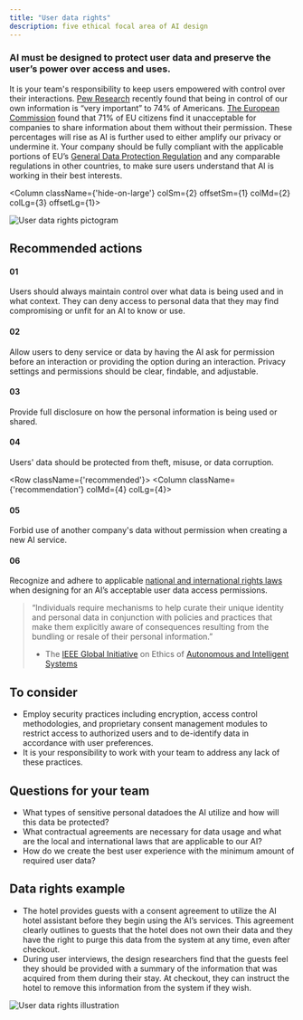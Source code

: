```yaml
---
title: "User data rights"
description: five ethical focal area of AI design
---
```



<Row className="opener">
<Column colSm={4} colMd={7} colLg={7}>

### AI must be designed to protect user data and preserve the user’s power over access and uses.

It is your team's responsibility to keep users empowered with control over their interactions. [Pew Research](www.pewresearch.org/fact-tank/2016/09/21/the-state-of-privacy-in-america/) recently found that being in control of our own information is “very important” to 74% of Americans. [The European Commission](https://ec.europa.eu/digital-single-market/en/news/eprivacy-consultations-show-confidentiality-communications-and-challenge-new-technologies-are) found that 71% of EU citizens find it unacceptable for companies to share information about them without their permission. These percentages will rise as AI is further used to either amplify our privacy or undermine it. Your company should be fully compliant with the applicable portions of EU’s [General Data Protection Regulation](https://www.eugdpr.org/) and any comparable regulations in other countries, to make sure users understand that AI is working in their best interests.

</Column>

<Column className={'hide-on-large'} colSm={2} offsetSm={1} colMd={2} colLg={3} offsetLg={1}>

![User data rights pictogram](../../images/ethics/user-data-rights/Image_1.png)

</Column>
</Row>

<Row>
<Column colSm={4}>

## Recommended actions

</Column>
<Column className={'recommendation'} colMd={4} colLg={4}>

#### 01
Users should always maintain control over what data is being
used and in what context. They can deny access to personal data
that they may find compromising or unfit for an AI to know or
use.

</Column>
<Column className={'recommendation'} colMd={4} colLg={4}>

#### 02
Allow users to deny service or data by having the AI ask for
permission before an interaction or providing the option during
an interaction. Privacy settings and permissions should be
clear, findable, and adjustable.

</Column>
</Row>

<Row>
<Column className={'recommendation'} colMd={4} colLg={4}>

#### 03
Provide full disclosure on how the personal information is being
used or shared.

</Column>
<Column className={'recommendation'} colMd={4} colLg={4}>

#### 04
Users' data should be protected from theft, misuse, or data
corruption.

</Column>
</Row>

<Row className={'recommended'}>
<Column className={'recommendation'} colMd={4} colLg={4}>

#### 05
Forbid use of another company's data without permission when
creating a new AI service.

</Column>
<Column className={'recommendation'} colMd={4} colLg={4}>

#### 06
Recognize and adhere to applicable [national and international rights laws](http://www.ohchr.org/EN/ProfessionalInterest/Pages/InternationalLaw.aspx) when designing for an AI’s acceptable user data access permissions.

</Column>
</Row>

> “Individuals require mechanisms to help curate their unique identity and personal data in conjunction with policies and practices that make them explicitly aware of consequences resulting from the bundling or resale of their personal information.”
>
> - The [IEEE Global Initiative](https://ethicsinaction.ieee.org/)
> on Ethics of [Autonomous and Intelligent Systems](https://ethicsinaction.ieee.org/)


<Row className="consider">
<Column colMd={7} colLg={7}>

## To consider

 - Employ security practices including encryption, access control
 methodologies, and proprietary consent management modules to
 restrict access to authorized users and to de-identify data in
 accordance with user preferences.
 - It is your responsibility to work with your team to address any
 lack of these practices.

</Column>
</Row>



<Row className="questions">
<Column colMd={7} colLg={7}>

## Questions for your team

 - What types of sensitive personal datadoes the AI utilize and
 how will this data be protected?
 - What contractual agreements are necessary for data usage and
 what are the local and international laws that are applicable
 to our AI?
 - How do we create the best user experience with the minimum
 amount of required user data? 


</Column>
</Row>



<Row className="example">
<Column colMd={7} colLg={7}>

## Data rights example

 - The hotel provides guests with a consent agreement to utilize
 the AI hotel assistant before they begin using the AI’s
 services. This agreement clearly outlines to guests that the
 hotel does not own their data and they have the right to purge
 this data from the system at any time, even after checkout.
 - During user interviews, the design researchers find that the
 guests feel they should be provided with a summary of the
 information that was acquired from them during their stay. At
 checkout, they can instruct the hotel to remove this information
 from the system if they wish.


</Column>
</Row>

![User data rights illustration](../../images/ethics/user-data-rights/Image_2.png)
